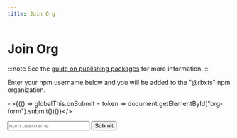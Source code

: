 ```yaml
---
title: Join Org
---
```


# Join Org

:::note
See the [guide on publishing packages](/docs/guides/typescript-packages) for more information.
:::

Enter your npm username below and you will be added to the "@rbxts" npm organization.


<RecaptchaLoader />

<>{(() => globalThis.onSubmit = token => document.getElementById("org-form").submit())()}</>

<form
	id="org-form"
	action="https://roblox-ts-org-invite-production.up.railway.app/invite-to-org"
	method="post"
	style={{
		display: "flex",
	}}
>
	<input
		type="text"
		name="username"
		placeholder="npm username"
		style={{
			borderRadius: "0.4rem",
			borderWidth: 0,
			height: "2rem",
			padding: "1rem",
			marginRight: "0.4rem",
			verticalAlign: "middle",
			fontFamily: "var(--ifm-font-family-base)",
			width: "calc(100% - 5.4rem)",
			maxWidth: "15rem",
			background: "var(--ifm-color-emphasis-200)",
			color: "var(--ifm-color-content)",
		}}
		required
	/>
	<button
		className="g-recaptcha"
		data-sitekey="6LeJpLIUAAAAANNNvHEWfIBZR08Tamp06xD4yIBy"
		data-callback="onSubmit"
		style={{
			borderRadius: "0.4rem",
			border: "1px solid white",
			boxSizing: "border-box",
			height: "2rem",
			padding: "1rem",
			verticalAlign: "middle",
			lineHeight: 0,
			fontFamily: "var(--ifm-font-family-base)",
			background: "transparent",
			color: "white",
			width: "5rem",
		}}
	>
		Submit
	</button>
</form>
